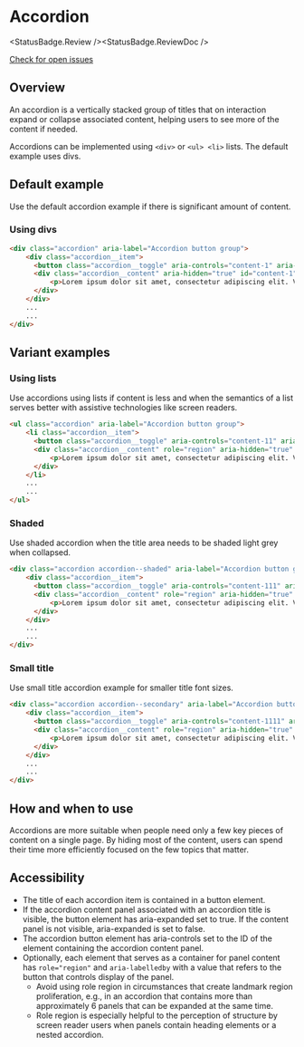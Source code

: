 
# Accordion

<StatusBadge.Review /><StatusBadge.ReviewDoc />

<a href="https://github.com/uq-its-ss/design-system/issues" class="uq-button uq-button--text" target="_blank">Check for open issues</a>

## Overview

An accordion is a vertically stacked group of titles that on interaction expand or collapse associated content, helping users to see more of the content if needed.

Accordions can be implemented using `<div>` or `<ul> <li>` lists. The default example uses divs. 

## Default example

Use the default accordion example if there is significant amount of content.

### Using divs

<Canvas withSource="none">
  <Story id="components-accordion--using-divs" />
</Canvas>

```html
<div class="accordion" aria-label="Accordion button group">
    <div class="accordion__item">
      <button class="accordion__toggle" aria-controls="content-1" aria-expanded="false" id="accordion-title-1">Title 1</button>
      <div class="accordion__content" aria-hidden="true" id="content-1" aria-labelledby="accordion-title-1">
          <p>Lorem ipsum dolor sit amet, consectetur adipiscing elit. Vestibulum auctor eros dui, vitae iaculis leo ornare eget. Etiam tristique lobortis ligula non mattis. Ut dapibus libero neque, vel tincidunt nunc tempus eget.</p>
      </div>
    </div>
    ...
    ...
</div>
```

## Variant examples

### Using lists

Use accordions using lists if content is less and when the semantics of a list serves better with assistive technologies like screen readers.

<Canvas withSource="none">
  <Story id="components-accordion--using-lists" />
</Canvas>

```html
<ul class="accordion" aria-label="Accordion button group">
    <li class="accordion__item">
      <button class="accordion__toggle" aria-controls="content-11" aria-expanded="false" id="accordion-title-11">Title 1</button>
      <div class="accordion__content" role="region" aria-hidden="true" id="content-11" aria-labelledby="accordion-title-11">
          <p>Lorem ipsum dolor sit amet, consectetur adipiscing elit. Vestibulum auctor eros dui, vitae iaculis leo ornare eget. Etiam tristique lobortis ligula non mattis. Ut dapibus libero neque, vel tincidunt nunc tempus eget.</p>
      </div>
    </li>
    ...
    ...
</ul>
```

### Shaded

Use shaded accordion when the title area needs to be shaded light grey when collapsed.

<Canvas withSource="none">
  <Story id="components-accordion--shaded" />
</Canvas>

```html
<div class="accordion accordion--shaded" aria-label="Accordion button group">
    <div class="accordion__item">
      <button class="accordion__toggle" aria-controls="content-111" aria-expanded="false" id="accordion-title-111">Title 1</button>
      <div class="accordion__content" role="region" aria-hidden="true" id="content-111" aria-labelledby="accordion-title-111">
          <p>Lorem ipsum dolor sit amet, consectetur adipiscing elit. Vestibulum auctor eros dui, vitae iaculis leo ornare eget. Etiam tristique lobortis ligula non mattis. Ut dapibus libero neque, vel tincidunt nunc tempus eget.</p>
      </div>
    </div>
    ...
    ...
</div>
```

### Small title

Use small title accordion example for smaller title font sizes.

<Canvas withSource="none">
  <Story id="components-accordion--small-title" />
</Canvas>

```html
<div class="accordion accordion--secondary" aria-label="Accordion button group">
    <div class="accordion__item">
      <button class="accordion__toggle" aria-controls="content-1111" aria-expanded="false" id="accordion-title-1111">Title 1</button>
      <div class="accordion__content" role="region" aria-hidden="true" id="content-1111" aria-labelledby="accordion-title-1111">
          <p>Lorem ipsum dolor sit amet, consectetur adipiscing elit. Vestibulum auctor eros dui, vitae iaculis leo ornare eget. Etiam tristique lobortis ligula non mattis. Ut dapibus libero neque, vel tincidunt nunc tempus eget.</p>
      </div>
    </div>
    ...
    ...
</div>
```

## How and when to use

Accordions are more suitable when people need only a few key pieces of content on a single page. By hiding most of the content, users can spend their time more efficiently focused on the few topics that matter.

## Accessibility

- The title of each accordion item is contained in a button element.
- If the accordion content panel associated with an accordion title is visible, the button element has aria-expanded set to true. If the content panel is not visible, aria-expanded is set to false.
- The accordion button element has aria-controls set to the ID of the element containing the accordion content panel.
- Optionally, each element that serves as a container for panel content has `role="region"` and `aria-labelledby` with a value that refers to the button that controls display of the panel.
  - Avoid using role region in circumstances that create landmark region proliferation, e.g., in an accordion that contains more than approximately 6 panels that can be expanded at the same time.
  - Role region is especially helpful to the perception of structure by screen reader users when panels contain heading elements or a nested accordion.